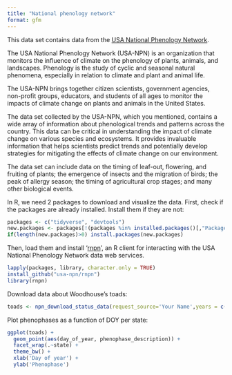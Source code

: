 ```yaml
---
title: "National phenology network"
format: gfm
---
```


This data set contains data from the [USA National Phenology Network](https://www.usanpn.org/about).

The USA National Phenology Network (USA-NPN) is an organization that monitors the influence of climate on the phenology of plants, animals, and landscapes. Phenology is the study of cyclic and seasonal natural phenomena, especially in relation to climate and plant and animal life.

The USA-NPN brings together citizen scientists, government agencies, non-profit groups, educators, and students of all ages to monitor the impacts of climate change on plants and animals in the United States.

The data set collected by the USA-NPN, which you mentioned, contains a wide array of information about phenological trends and patterns across the country. This data can be critical in understanding the impact of climate change on various species and ecosystems. It provides invaluable information that helps scientists predict trends and potentially develop strategies for mitigating the effects of climate change on our environment.

The data set can include data on the timing of leaf-out, flowering, and fruiting of plants; the emergence of insects and the migration of birds; the peak of allergy season; the timing of agricultural crop stages; and many other biological events.


In R, we need 2 packages to download and visualize the data. First, check if the packages are already installed. Install them if they are not:

```r
packages <- c("tidyverse", "devtools") 
new.packages <- packages[!(packages %in% installed.packages()[,"Package"])] 
if(length(new.packages)>0) install.packages(new.packages)
```

Then, load them and install '[rnpn](https://rdrr.io/cran/rnpn/f/README.md)', an R client for interacting with the USA National Phenology Network data web services.

```r
lapply(packages, library, character.only = TRUE)
install_github("usa-npn/rnpn")
library(rnpn)
```

Download data about Woodhouse's toads:

```r
toads <- npn_download_status_data(request_source='Your Name',years = c(2000:2020), species_id=c(237))
```

Plot phenophases as a function of DOY per state:

```r
ggplot(toads) +
  geom_point(aes(day_of_year, phenophase_description)) +
  facet_wrap(.~state) +
  theme_bw() +
  xlab('Day of year') +
  ylab('Phenophase')
```
